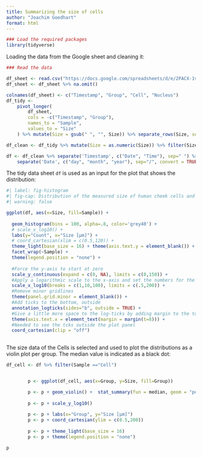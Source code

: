 ```yaml
---
title: Summarizing the size of cells
author: "Joachim Goedhart"
format: html
---
```


```r
### Load the required packages
library(tidyverse)
```

Loading the data from the Google sheet and cleaning it:

```r
### Read the data

df_sheet <- read.csv("https://docs.google.com/spreadsheets/d/e/2PACX-1vSc-nI1-s_u-XkNXEn_u2l6wkBafxJMHQ_Cd3kStrnToh7kawqjQU3y2l_1riLigKRkIqlNOqPrgkdW/pub?output=csv", na.strings = "")
df_sheet <- df_sheet %>% na.omit()

colnames(df_sheet) <- c("Timestamp", "Group", "Cell", "Nucleus")
df_tidy <-
    pivot_longer(
        df_sheet,
        cols = -c("Timestamp", "Group"),
        names_to = "Sample",
        values_to = "Size"
    ) %>% mutate(Size = gsub(" ", "", Size)) %>% separate_rows(Size, sep=",")

df_clean <- df_tidy %>% mutate(Size = as.numeric(Size)) %>% filter(Size>0 & Size<1000)

df <- df_clean %>% separate('Timestamp', c("Date", "Time"), sep=" ") %>%
    separate('Date', c("day", "month", "year"), sep="/", convert = TRUE)

```


The tidy data sheet `df` is used as an input for the plot that shows the distribution:

``` r
#| label: fig-histogram
#| fig-cap: Distribution of the measured size of human cheek cells and their nucleus on a log scale. Aggregated data from three consecutive years (2021-2023).
#| warning: false

ggplot(df, aes(x=Size, fill=Sample)) +
  
  geom_histogram(bins = 100, alpha=.8, color='grey40') +
  # scale_x_log10() +
  labs(y="Count", x="Size [µm]") +
  # coord_cartesian(xlim = c(0.5,120)) +
  theme_light(base_size = 16) + theme(axis.text.y = element_blank()) +
  facet_wrap(~Sample) +
  theme(legend.position = "none") +
  
  #Force the y-axis to start at zero
  scale_y_continuous(expand = c(0, NA), limits = c(0,150)) +
  #Apply a logarithmic scale to the x-axis and set the numbers for the scale
  scale_x_log10(breaks = c(1,10,100), limits = c(.5,200)) +
  #Remove minor gridlines
  theme(panel.grid.minor = element_blank()) +
  #Add ticks to the bottom, outside
  annotation_logticks(sides="b", outside = TRUE) +
  #Give a little more space to the log-ticks by adding margin to the top of the x-axis text
  theme(axis.text.x = element_text(margin = margin(t=8))) +
  #Needed to see the tcks outside the plot panel
  coord_cartesian(clip = "off")
        

```

The size data of the Cells is selected and used to plot the distributions as a violin plot per group. The median value is indicated as a black dot:

```r


df_cell <- df %>% filter(Sample =="Cell")


        p <- ggplot(df_cell, aes(x=Group, y=Size, fill=Group))

        p <- p + geom_violin() +  stat_summary(fun = median, geom = "point")
        
        p <- p + scale_y_log10()
        
        p <- p + labs(x="Group", y="Size [µm]")
        p <- p + coord_cartesian(ylim = c(0.5,200))
        
        p <- p + theme_light(base_size = 16)
        p <- p + theme(legend.position = "none")

p
```

